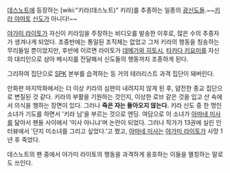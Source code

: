 [[데스노트]]에 등장하는 [wiki:"키라(데스노트)" 키라]를 추종하는 일종의 [[광신도]]들.~~[[키라 야마토]] [[신도]]가 아니다!~~

[[야가미 라이토]]가 자신이 키라임을 주장하는 비디오를 발송한 이후로, 많은 수의 추종자가 생겨나게 되었다. 초중반에는 통일된 조직체는 없었고 그저 키라의 행동을 칭송하는 무리들일 뿐이었지만, 후반에 이르면 라이토가 [[데메가와 히토시]], [[타카다 키요미]]를 자신의 대리인으로 삼아 메시지를 전달해서 신도들의 행동까지 조종하게 된다.

그리하여 집단으로 [[SPK]] 본부를 습격하는 등 거의 테러리스트 과격 집단이 돼버린다.

만화판 마지막화에서는 더 이상 키라의 심판이 내려지지 않게 된 후, 얌전한 종교 집단으로 변질된 것 같다. 키라의 부활을 기원하는 것인지, 이상한 로브 같은 것을 입고 산 속에서 의식을 행하는 장면이 있다. 그러나 '''죽은 자는 돌아오지 않는다.''' 키라 신도 중 한 명인 소녀가 기도를 하면서 '키라 님'을 부르는 것으로 엔딩. 여담으로 이 소녀가 [[아마네 미사]]를 닮아서 팬들 사이에서 '미사 아니냐'며 논란이 되었다. 그러나 작가가 13권에 실린 인터뷰에서 '단지 미소녀를 그리고 싶었다.'고 했고, [[아마네 미사]]는 [[야가미 라이토]]가 사망 1년 후 죽었다.

데스노트의 팬 중에서 야가미 라이토의 행동을 과격하게 옹호하는 이들을 멸칭하는 말로도 쓰인다.
